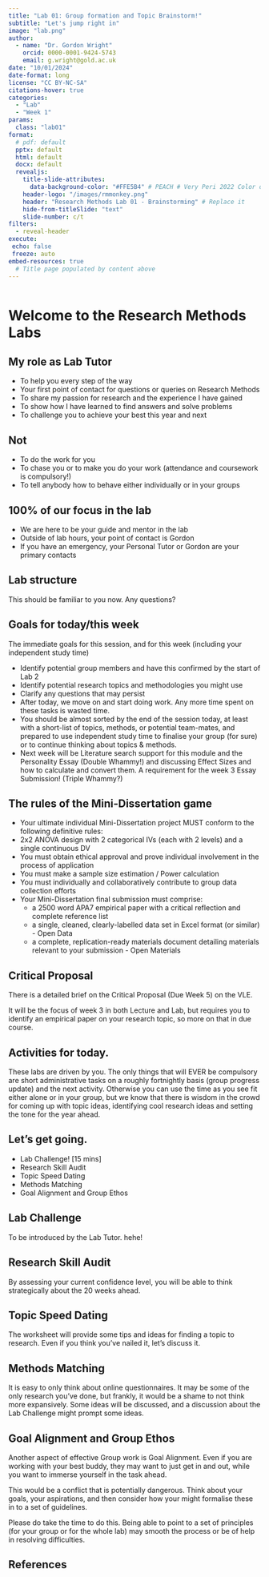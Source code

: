 ```yaml
---
title: "Lab 01: Group formation and Topic Brainstorm!"
subtitle: "Let's jump right in"
image: "lab.png"
author: 
  - name: "Dr. Gordon Wright"
    orcid: 0000-0001-9424-5743
    email: g.wright@gold.ac.uk
date: "10/01/2024"
date-format: long
license: "CC BY-NC-SA"
citations-hover: true
categories: 
  - "Lab"
  - "Week 1"
params:
  class: "lab01"
format: 
  # pdf: default
  pptx: default
  html: default
  docx: default
  revealjs: 
    title-slide-attributes: 
      data-background-color: "#FFE5B4" # PEACH # Very Peri 2022 Color of the year
    header-logo: "/images/rmmonkey.png"
    header: "Research Methods Lab 01 - Brainstorming" # Replace it
    hide-from-titleSlide: "text"
    slide-number: c/t
filters:
  - reveal-header
execute:
 echo: false
 freeze: auto
embed-resources: true
  # Title page populated by content above
---
```


```         
```

# Welcome to the Research Methods Labs

## My role as Lab Tutor

-   To help you every step of the way
-   Your first point of contact for questions or queries on Research
    Methods
-   To share my passion for research and the experience I have gained
-   To show how I have learned to find answers and solve problems
-   To challenge you to achieve your best this year and next

## Not

-   To do the work for you
-   To chase you or to make you do your work (attendance and coursework
    is compulsory!)
-   To tell anybody how to behave either individually or in your groups

## 100% of our focus in the lab

-   We are here to be your guide and mentor in the lab
-   Outside of lab hours, your point of contact is Gordon
-   If you have an emergency, your Personal Tutor or Gordon are your
    primary contacts

## Lab structure

This should be familiar to you now. Any questions?

## Goals for today/this week

The immediate goals for this session, and for this week (including your
independent study time)

-   Identify potential group members and have this confirmed by the
    start of Lab 2
-   Identify potential research topics and methodologies you might use
-   Clarify any questions that may persist
-   After today, we move on and start doing work. Any more time spent on
    these tasks is wasted time.
-   You should be almost sorted by the end of the session today, at
    least with a short-list of topics, methods, or potential team-mates,
    and prepared to use independent study time to finalise your group
    (for sure) or to continue thinking about topics & methods.
-   Next week will be Literature search support for this module and the
    Personality Essay (Double Whammy!) and discussing Effect Sizes and
    how to calculate and convert them. A requirement for the week 3
    Essay Submission! (Triple Whammy?)

## The rules of the Mini-Dissertation game

-   Your ultimate individual Mini-Dissertation project MUST conform to
    the following definitive rules:
-   2x2 ANOVA design with 2 categorical IVs (each with 2 levels) and a
    single continuous DV
-   You must obtain ethical approval and prove individual involvement in
    the process of application
-   You must make a sample size estimation / Power calculation
-   You must individually and collaboratively contribute to group data
    collection efforts
-   Your Mini-Dissertation final submission must comprise:
    -   a 2500 word APA7 empirical paper with a critical reflection and
        complete reference list
    -   a single, cleaned, clearly-labelled data set in Excel format (or
        similar) - Open Data
    -   a complete, replication-ready materials document detailing
        materials relevant to your submission - Open Materials

## Critical Proposal

There is a detailed brief on the Critical Proposal (Due Week 5) on the
VLE.

It will be the focus of week 3 in both Lecture and Lab, but requires you
to identify an empirical paper on your research topic, so more on that
in due course.

## Activities for today.

These labs are driven by you. The only things that will EVER be
compulsory are short administrative tasks on a roughly fortnightly basis
(group progress update) and the next activity. Otherwise you can use the
time as you see fit either alone or in your group, but we know that
there is wisdom in the crowd for coming up with topic ideas, identifying
cool research ideas and setting the tone for the year ahead.

## Let's get going.

-   Lab Challenge! \[15 mins\]
-   Research Skill Audit
-   Topic Speed Dating
-   Methods Matching
-   Goal Alignment and Group Ethos

## Lab Challenge

To be introduced by the Lab Tutor. hehe!

## Research Skill Audit

By assessing your current confidence level, you will be able to think
strategically about the 20 weeks ahead.

## Topic Speed Dating

The worksheet will provide some tips and ideas for finding a topic to
research. Even if you think you've nailed it, let's discuss it.

## Methods Matching

It is easy to only think about online questionnaires. It may be some of
the only research you've done, but frankly, it would be a shame to not
think more expansively. Some ideas will be discussed, and a discussion
about the Lab Challenge might prompt some ideas.

## Goal Alignment and Group Ethos

Another aspect of effective Group work is Goal Alignment. Even if you
are working with your best buddy, they may want to just get in and out,
while you want to immerse yourself in the task ahead.

This would be a conflict that is potentially dangerous. Think about your
goals, your aspirations, and then consider how your might formalise
these in to a set of guidelines.

Please do take the time to do this. Being able to point to a set of
principles (for your group or for the whole lab) may smooth the process
or be of help in resolving difficulties.

## References
